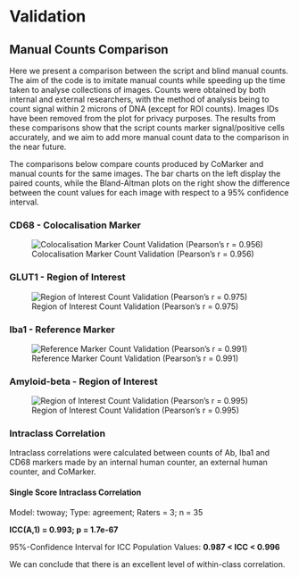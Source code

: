 # Validation

## Manual Counts Comparison

Here we present a comparison between the script and blind manual counts. The aim of the code is to imitate manual counts while speeding up the time taken to analyse collections of images. Counts were obtained by both internal and external researchers, with the method of analysis being to count signal within 2 microns of DNA (except for ROI counts). Images IDs have been removed from the plot for privacy purposes. The results from these comparisons show that the script counts marker signal/positive cells accurately, and we aim to add more manual count data to the comparison in the near future.

The comparisons below compare counts produced by CoMarker and manual counts for the same images. The bar charts on the left display the paired counts, while the Bland-Altman plots on the right show the difference between the count values for each image with respect to a 95% confidence interval.

### CD68 - Colocalisation Marker

![Colocalisation Marker Count Validation (Pearson's r = 0.956)](images/CD68_val.png)

### GLUT1 - Region of Interest

![Region of Interest Count Validation (Pearson's r = 0.975)](images/GLUT1_val-01.png)

### Iba1 - Reference Marker

![Reference Marker Count Validation (Pearson's r = 0.991)](images/Iba1_val-01.png)

### Amyloid-beta - Region of Interest

![Region of Interest Count Validation (Pearson's r = 0.995)](images/Ab_val-01.png)

### Intraclass Correlation

Intraclass correlations were calculated between counts of Ab, Iba1 and CD68 markers made by an internal human counter, an external human counter, and CoMarker.

#### Single Score Intraclass Correlation

Model: twoway; Type: agreement; Raters = 3; n = 35

**ICC(A,1) = 0.993; p = 1.7e-67**

95%-Confidence Interval for ICC Population Values: **0.987 \< ICC \< 0.996**

We can conclude that there is an excellent level of within-class correlation.
